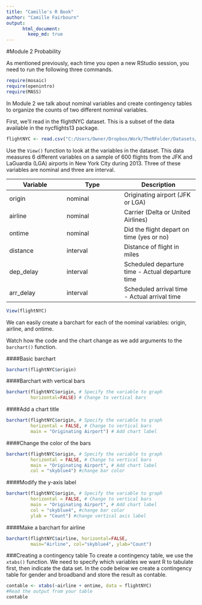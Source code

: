 ```yaml
---
title: "Camille's R Book"
author: "Camille Fairbourn"
output:
      html_document:
        keep_md: true
---
```

#Module 2 Probability

As mentioned previously, each time you open a new RStudio session, you need to run the following three commands.

```r
require(mosaic)
require(openintro)
require(MASS)
```

In Module 2 we talk about nominal variables and create contingency tables to organize the counts of two different nominal variables.

First, we'll read in the flightNYC dataset. This is a subset of the data available in the nycflights13 package.
```r
flightNYC <- read.csv("C:/Users/Owner/Dropbox/Work/TheRFolder/Datasets/16-Fall/flightNYC.csv")
```

Use the `View()` function to look at the variables in the dataset. This data measures 6 different variables on a sample of 600 flights from the JFK and LaGuardia (LGA) airports in New York City during 2013. Three of these variables are nominal and three are interval.

Variable  | Type     | Description
----------|----------|-------------
origin    | nominal  | Originating airport (JFK or LGA)
airline   | nominal  | Carrier (Delta or United Airlines)
ontime    | nominal  | Did the flight depart on time (yes or no)
distance  | interval | Distance of flight in miles
dep_delay | interval | Scheduled departure time - Actual departure time
arr_delay | interval | Scheduled arrival time - Actual arrival time

```r
View(flightNYC)
```

We can easily create a barchart for each of the nominal variables: origin, airline, and ontime.

Watch how the code and the chart change as we add arguments to the `barchart()` function.

####Basic barchart
```r
barchart(flightNYC$origin)
```

####Barchart with vertical bars
```r
barchart(flightNYC$origin, # Specify the variable to graph
         horizontal=FALSE) # Change to vertical bars
```

####Add a chart title
```r
barchart(flightNYC$origin, # Specify the variable to graph
         horizontal = FALSE, # Change to vertical bars
         main = "Originating Airport") # Add chart label
```

####Change the color of the bars
```r
barchart(flightNYC$origin, # Specify the variable to graph
         horizontal = FALSE, # Change to vertical bars
         main = "Originating Airport", # Add chart label
         col = "skyblue4") #change bar color
```

####Modify the y-axis label
```r
barchart(flightNYC$origin, # Specify the variable to graph
         horizontal = FALSE, # Change to vertical bars
         main = "Originating Airport", # Add chart label
         col = "skyblue4", #change bar color 
         ylab = "Count") #change vertical axis label
```

####Make a barchart for airline
```r
barchart(flightNYC$airline, horizontal=FALSE, 
         main="Airline", col="skyblue4", ylab="Count")
```

###Creating a contingency table
To create a contingency table, we use the `xtabs()` function. We need to specify which variables we want R to tabulate first, then indicate the data set. In the code below we create a contingency table for gender and broadband and store the result as contable.
```r
contable <- xtabs(~airline + ontime, data = flightNYC)
#Read the output from your table
contable
```